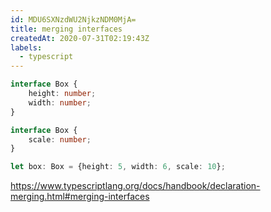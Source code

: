 ```yaml
---
id: MDU6SXNzdWU2NjkzNDM0MjA=
title: merging interfaces
createdAt: 2020-07-31T02:19:43Z
labels:
  - typescript
---
```


```ts
interface Box {
    height: number;
    width: number;
}

interface Box {
    scale: number;
}

let box: Box = {height: 5, width: 6, scale: 10};
```

https://www.typescriptlang.org/docs/handbook/declaration-merging.html#merging-interfaces
